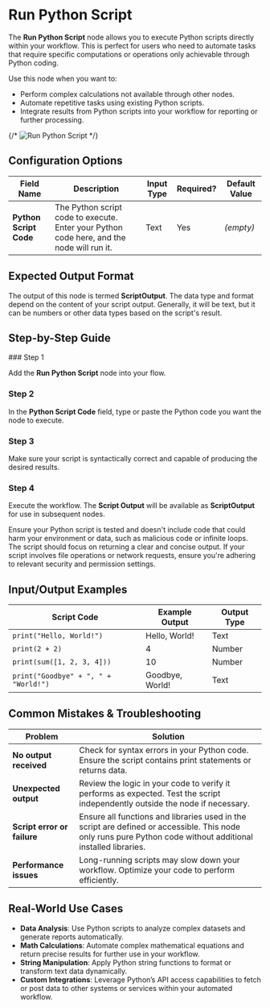 
# Run Python Script

The **Run Python Script** node allows you to execute Python scripts directly within your workflow. This is perfect for users who need to automate tasks that require specific computations or operations only achievable through Python coding.

Use this node when you want to:

- Perform complex calculations not available through other nodes.
- Automate repetitive tasks using existing Python scripts.
- Integrate results from Python scripts into your workflow for reporting or further processing.

{/* ![Run Python Script](./run-python-script.png) */}

## Configuration Options

| Field Name             | Description                                                                               | Input Type | Required? | Default Value |
| ---------------------- | ----------------------------------------------------------------------------------------- | ---------- | --------- | ------------- |
| **Python Script Code** | The Python script code to execute. Enter your Python code here, and the node will run it. | Text       | Yes       | _(empty)_     |

## Expected Output Format

The output of this node is termed **ScriptOutput**. The data type and format depend on the content of your script output. Generally, it will be text, but it can be numbers or other data types based on the script's result.

## Step-by-Step Guide

<Steps>
### Step 1

Add the **Run Python Script** node into your flow.

### Step 2

In the **Python Script Code** field, type or paste the Python code you want the node to execute.

### Step 3

Make sure your script is syntactically correct and capable of producing the desired results.

### Step 4

Execute the workflow. The **Script Output** will be available as **ScriptOutput** for use in subsequent nodes.

</Steps>

<Callout type="warning" title="Important">
  Ensure your Python script is tested and doesn't include code that could harm
  your environment or data, such as malicious code or infinite loops.
</Callout>

<Callout type="info" title="Note">
  The script should focus on returning a clear and concise output. If your
  script involves file operations or network requests, ensure you're adhering to
  relevant security and permission settings.
</Callout>

## Input/Output Examples

| Script Code                          | Example Output  | Output Type |
| ------------------------------------ | --------------- | ----------- |
| `print("Hello, World!")`             | Hello, World!   | Text        |
| `print(2 + 2)`                       | 4               | Number      |
| `print(sum([1, 2, 3, 4]))`           | 10              | Number      |
| `print("Goodbye" + ", " + "World!")` | Goodbye, World! | Text        |

## Common Mistakes & Troubleshooting

| Problem                     | Solution                                                                                                                                                      |
| --------------------------- | ------------------------------------------------------------------------------------------------------------------------------------------------------------- |
| **No output received**      | Check for syntax errors in your Python code. Ensure the script contains print statements or returns data.                                                     |
| **Unexpected output**       | Review the logic in your code to verify it performs as expected. Test the script independently outside the node if necessary.                                 |
| **Script error or failure** | Ensure all functions and libraries used in the script are defined or accessible. This node only runs pure Python code without additional installed libraries. |
| **Performance issues**      | Long-running scripts may slow down your workflow. Optimize your code to perform efficiently.                                                                  |

## Real-World Use Cases

- **Data Analysis**: Use Python scripts to analyze complex datasets and generate reports automatically.
- **Math Calculations**: Automate complex mathematical equations and return precise results for further use in your workflow.
- **String Manipulation**: Apply Python string functions to format or transform text data dynamically.
- **Custom Integrations**: Leverage Python’s API access capabilities to fetch or post data to other systems or services within your automated workflow.
